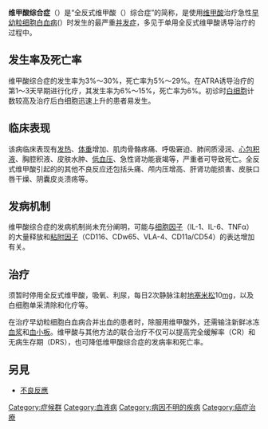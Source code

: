 {{medical}}

'''维甲酸综合症'''（{{lang-en|retinoic acid syndrome,RAS}}）是“全反式维甲酸（{{lang|en|all-trans-retinoicacid,ATRA}}）综合症”的简称，是使用[[维甲酸|维甲酸]]治疗急性[[早幼粒细胞白血病|早幼粒细胞白血病]]({{lang|en|Acute promyelocytic leukemia,APL}}）时发生的最严重[[并发症|并发症]]，多见于单用全反式维甲酸诱导治疗的过程中。

==发生率及死亡率==

维甲酸综合症的发生率为3%～30%，死亡率为5%～29%。在ATRA诱导治疗的第1～3天早期进行化疗，其发生率为6%～15%，死亡率为6%。初诊时[[白细胞|白细胞]]计数较高及治疗后白细胞迅速上升的患者易发生。{{fact|time=2009-04-07}}

==临床表现==
该病临床表现有[[发热|发热]]、[[体重|体重]]增加、肌肉骨骼疼痛、呼吸窘迫、肺间质浸润、[[心包积液|心包积液]]、胸腔积液、皮肤水肿、[[低血压|低血压]]、急性肾功能衰竭等，严重者可导致死亡。全反式维甲酸引起的的其他不良反应还包括头痛、颅内压增高、肝肾功能损害、皮肤口唇干燥、阴囊皮炎溃疡等。

==发病机制==
维甲酸综合症的发病机制尚未充分阐明，可能与[[细胞因子|细胞因子]]（IL-1、IL-6、TNFα）的大量释放和[[粘附因子|粘附因子]]（CD116、CDw65、VLA-4、CD11a/CD54）的表达增加有关。

==治疗==
须暂时停用全反式维甲酸，吸氧、利尿，每日2次静脉注射[[地塞米松|地塞米松]]10[[毫克|mg]]，以及白细胞单采清除和化疗等。

在治疗早幼粒细胞白血病合并出血的患者时，除服用维甲酸外，还需输注新鲜冰冻[[血浆|血浆]]和[[血小板|血小板]]。维甲酸与其他方法的联合治疗不仅可以提高完全缓解率（CR）和无病生存期（DRS），也可降低维甲酸综合症的发病率和死亡率。

==另見==
*[[不良反應|不良反應]]

[[Category:症候群|Category:症候群]]
[[Category:血液病|Category:血液病]]
[[Category:病因不明的疾病|Category:病因不明的疾病]]
[[Category:癌症治療|Category:癌症治療]]